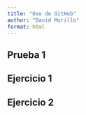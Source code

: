 ---
title: "Uso de GitHub"
author: "David Murillo"
format: html
---

## Prueba 1

## Ejercicio 1

## Ejercicio 2